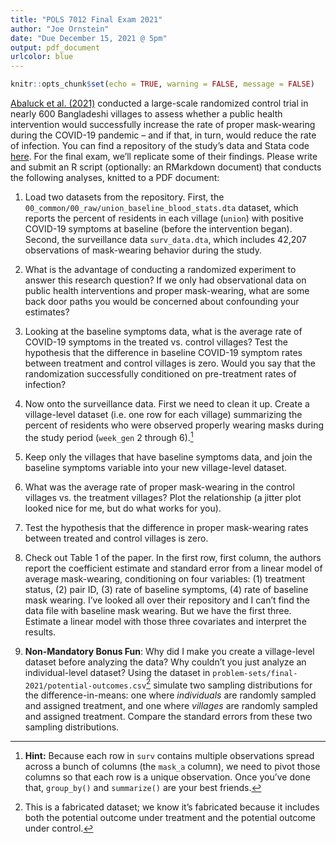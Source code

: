 ```yaml
---
title: "POLS 7012 Final Exam 2021"
author: "Joe Ornstein"
date: "Due December 15, 2021 @ 5pm"
output: pdf_document
urlcolor: blue
---
```


```r
knitr::opts_chunk$set(echo = TRUE, warning = FALSE, message = FALSE)
```

[Abaluck et al. (2021)](https://www.science.org/doi/10.1126/science.abi9069) conducted a large-scale randomized control trial in nearly 600 Bangladeshi villages to assess whether a public health intervention would successfully increase the rate of proper mask-wearing during the COVID-19 pandemic -- and if that, in turn, would reduce the rate of infection. You can find a repository of the study's data and Stata code [here](https://gitlab.com/emily-crawford/bd-mask-rct). For the final exam, we'll replicate some of their findings. Please write and submit an R script (optionally: an RMarkdown document) that conducts the following analyses, knitted to a PDF document:

1. Load two datasets from the repository. First, the `00_common/00_raw/union_baseline_blood_stats.dta` dataset, which reports the percent of residents in each village (`union`) with positive COVID-19 symptoms at baseline (before the intervention began). Second, the surveillance data `surv_data.dta`, which includes 42,207 observations of mask-wearing behavior during the study.

2. What is the advantage of conducting a randomized experiment to answer this research question? If we only had observational data on public health interventions and proper mask-wearing, what are some back door paths you would be concerned about confounding your estimates?

3. Looking at the baseline symptoms data, what is the average rate of COVID-19 symptoms in the treated vs. control villages? Test the hypothesis that the difference in baseline COVID-19 symptom rates between treatment and control villages is zero. Would you say that the randomization successfully conditioned on pre-treatment rates of infection?

4. Now onto the surveillance data. First we need to clean it up. Create a village-level dataset (i.e. one row for each village) summarizing the percent of residents who were observed properly wearing masks during the study period (`week_gen` 2 through 6).^[**Hint:** Because each row in `surv` contains multiple observations spread across a bunch of columns (the `mask_a` column), we need to pivot those columns so that each row is a unique observation. Once you've done that, `group_by()` and `summarize()` are your best friends.]

5. Keep only the villages that have baseline symptoms data, and join the baseline symptoms variable into your new village-level dataset.

6. What was the average rate of proper mask-wearing in the control villages vs. the treatment villages? Plot the relationship (a jitter plot looked nice for me, but do what works for you). 

7. Test the hypothesis that the difference in proper mask-wearing rates between treated and control villages is zero.

8. Check out Table 1 of the paper. In the first row, first column, the authors report the coefficient estimate and standard error from a linear model of average mask-wearing, conditioning on four variables: (1) treatment status, (2) pair ID, (3) rate of baseline symptoms, (4) rate of baseline mask wearing. I've looked all over their repository and I can't find the data file with baseline mask wearing. But we have the first three. Estimate a linear model with those three covariates and interpret the results.    

9. **Non-Mandatory Bonus Fun**: Why did I make you create a village-level dataset before analyzing the data? Why couldn't you just analyze an individual-level dataset? Using the dataset in  `problem-sets/final-2021/potential-outcomes.csv`^[ This is a fabricated dataset; we know it's fabricated because it includes both the potential outcome under treatment and the potential outcome under control.] simulate two sampling distributions for the difference-in-means: one where *individuals* are randomly sampled and assigned treatment, and one where *villages* are randomly sampled and assigned treatment. Compare the standard errors from these two sampling distributions.